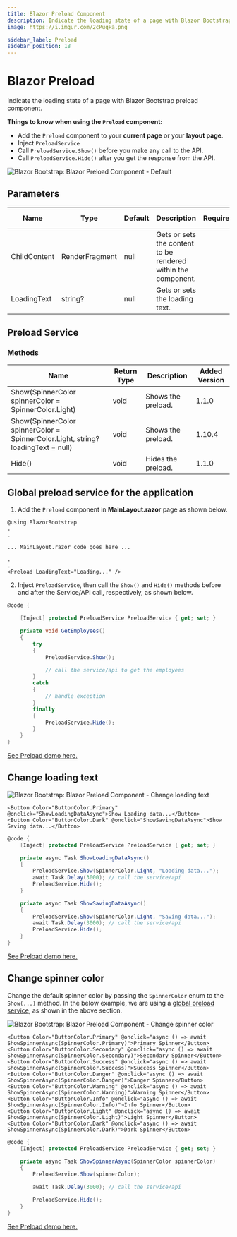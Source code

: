 ```yaml
---
title: Blazor Preload Component
description: Indicate the loading state of a page with Blazor Bootstrap preload component.
image: https://i.imgur.com/2cPuqFa.png

sidebar_label: Preload
sidebar_position: 18
---
```



# Blazor Preload

Indicate the loading state of a page with Blazor Bootstrap preload component.

<CarbonAd />

**Things to know when using the `Preload` component:**

- Add the `Preload` component to your **current page** or your **layout page**.
- Inject `PreloadService`
- Call `PreloadService.Show()` before you make any call to the API.
- Call `PreloadService.Hide()` after you get the response from the API.

<img src="https://i.imgur.com/2cPuqFa.png" alt="Blazor Bootstrap: Blazor Preload Component - Default" />

## Parameters

| Name | Type | Default | Description | Required |  Version Added |
|--|--|--|--|--|--|
| ChildContent | RenderFragment | null | Gets or sets the content to be rendered within the component. | | 1.1.0 |
| LoadingText | string? | null | Gets or sets the loading text. | | 1.10.4 |

## Preload Service

### Methods

| Name | Return Type | Description | Added Version |
|--|--|--|--|
| Show(SpinnerColor spinnerColor = SpinnerColor.Light) | void | Shows the preload. | 1.1.0 |
| Show(SpinnerColor spinnerColor = SpinnerColor.Light, string? loadingText = null) | void | Shows the preload. | 1.10.4 |
| Hide() | void | Hides the preload. | 1.1.0 |

## Global preload service for the application

1. Add the `Preload` component in **MainLayout.razor** page as shown below.

```cshtml {} showLineNumbers
@using BlazorBootstrap
.
.

... MainLayout.razor code goes here ...

.
.
<Preload LoadingText="Loading..." />
```

2. Inject `PreloadService`, then call the `Show()` and `Hide()` methods before and after the Service/API call, respectively, as shown below.

```cs {} showLineNumbers
@code {

    [Inject] protected PreloadService PreloadService { get; set; }

    private void GetEmployees()
    {
        try
        {
            PreloadService.Show();

            // call the service/api to get the employees
        }
        catch
        {
            // handle exception
        }
        finally
        {
            PreloadService.Hide();
        }
    }
}
```

[See Preload demo here.](https://demos.blazorbootstrap.com/preload#global-preload-service-for-the-application)

## Change loading text

<img src="https://i.imgur.com/nzNRyp7.png" alt="Blazor Bootstrap: Blazor Preload Component - Change loading text" />

```cshtml {} showLineNUmbers
<Button Color="ButtonColor.Primary" @onclick="ShowLoadingDataAsync">Show Loading data...</Button>
<Button Color="ButtonColor.Dark" @onclick="ShowSavingDataAsync">Show Saving data...</Button>
```

```cs {} showLineNumbers
@code {
    [Inject] protected PreloadService PreloadService { get; set; }

    private async Task ShowLoadingDataAsync()
    {
        PreloadService.Show(SpinnerColor.Light, "Loading data...");
        await Task.Delay(3000); // call the service/api
        PreloadService.Hide();
    }

    private async Task ShowSavingDataAsync()
    {
        PreloadService.Show(SpinnerColor.Light, "Saving data...");
        await Task.Delay(3000); // call the service/api
        PreloadService.Hide();
    }
}
```

[See Preload demo here.](https://demos.blazorbootstrap.com/preload#change-loading-text)

## Change spinner color

Change the default spinner color by passing the `SpinnerColor` enum to the `Show(...)` method. In the below example, we are using a [global preload service](/components/preload#global-preload-service-for-the-application), as shown in the above section.

<img src="https://i.imgur.com/5PVt5bX.png" alt="Blazor Bootstrap: Blazor Preload Component - Change spinner color" />

```cshml {} showLineNumbers
<Button Color="ButtonColor.Primary" @onclick="async () => await ShowSpinnerAsync(SpinnerColor.Primary)">Primary Spinner</Button>
<Button Color="ButtonColor.Secondary" @onclick="async () => await ShowSpinnerAsync(SpinnerColor.Secondary)">Secondary Spinner</Button>
<Button Color="ButtonColor.Success" @onclick="async () => await ShowSpinnerAsync(SpinnerColor.Success)">Success Spinner</Button>
<Button Color="ButtonColor.Danger" @onclick="async () => await ShowSpinnerAsync(SpinnerColor.Danger)">Danger Spinner</Button>
<Button Color="ButtonColor.Warning" @onclick="async () => await ShowSpinnerAsync(SpinnerColor.Warning)">Warning Spinner</Button>
<Button Color="ButtonColor.Info" @onclick="async () => await ShowSpinnerAsync(SpinnerColor.Info)">Info Spinner</Button>
<Button Color="ButtonColor.Light" @onclick="async () => await ShowSpinnerAsync(SpinnerColor.Light)">Light Spinner</Button>
<Button Color="ButtonColor.Dark" @onclick="async () => await ShowSpinnerAsync(SpinnerColor.Dark)">Dark Spinner</Button>
```

```cs {} showLineNumbers
@code {
    [Inject] protected PreloadService PreloadService { get; set; }

    private async Task ShowSpinnerAsync(SpinnerColor spinnerColor)
    {
        PreloadService.Show(spinnerColor);

        await Task.Delay(3000); // call the service/api

        PreloadService.Hide();
    }
}
```

[See Preload demo here.](https://demos.blazorbootstrap.com/preload#change-spinner-color)